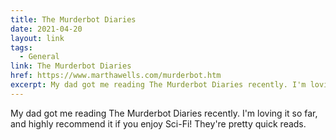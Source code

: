 ```yaml
---
title: The Murderbot Diaries
date: 2021-04-20
layout: link
tags:
  - General
link: The Murderbot Diaries
href: https://www.marthawells.com/murderbot.htm
excerpt: My dad got me reading The Murderbot Diaries recently. I'm loving it so far, and highly recommend it if you enjoy Sci-Fi! They're pretty quick reads.
---
```


My dad got me reading The Murderbot Diaries recently. I'm loving it so far, and highly recommend it if you enjoy Sci-Fi! They're pretty quick reads.
